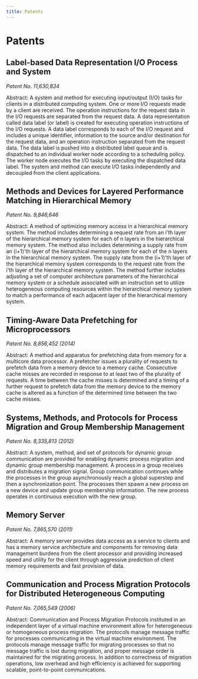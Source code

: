 ```yaml
---
title: Patents
---
```


# Patents

## Label-based Data Representation I/O Process and System

_Patent No. 11,630,834_

Abstract: A system and method for executing input/output (I/O) tasks for clients in a distributed
computing system. One or more I/O requests made by a client are received. The operation instructions
for the request data in the I/O requests are separated from the request data. A data representation
called data label (or label) is created for executing operation instructions of the I/O requests.
A data label corresponds to each of the I/O request and includes a unique identifier, information
to the source and/or destination for the request data, and an operation instruction separated from
the request data. The data label is pushed into a distributed label queue and is dispatched to an
individual worker node according to a scheduling policy. The worker node executes the I/O tasks by
executing the dispatched data label. The system and method can execute I/O tasks independently and
decoupled from the client applications.

## Methods and Devices for Layered Performance Matching in Hierarchical Memory

_Patent No. 9,846,646_

Abstract: A method of optimizing memory access in a hierarchical memory system. The method includes
determining a request rate from an i'th layer of the hierarchical memory system for each of n layers
in the hierarchical memory system. The method also includes determining a supply rate from an (i+1)'th
layer of the hierarchical memory system for each of the n layers in the hierarchical memory system.
The supply rate from the (i+1)'th layer of the hierarchical memory system corresponds to the request
rate from the i'th layer of the hierarchical memory system. The method further includes adjusting a
set of computer architecture parameters of the hierarchical memory system or a schedule associated
with an instruction set to utilize heterogeneous computing resources within the hierarchical memory
system to match a performance of each adjacent layer of the hierarchical memory system.

## Timing-Aware Data Prefetching for Microprocessors

_Patent No. 8,856,452 (2014)_

Abstract: A method and apparatus for prefetching data from memory for a multicore data processor. A prefetcher
issues a plurality of requests to prefetch data from a memory device to a memory cache. Consecutive cache
misses are recorded in response to at least two of the plurality of requests. A time between the cache misses
is determined and a timing of a further request to prefetch data from the memory device to the memory cache
is altered as a function of the determined time between the two cache misses.

## Systems, Methods, and Protocols for Process Migration and Group Membership Management

_Patent No. 8,335,813 (2012)_

Abstract: A system, method, and set of protocols for dynamic group communication are provided for enabling dynamic
process migration and dynamic group membership management. A process in a group receives and distributes a migration
signal. Group communication continues while the processes in the group asynchronously reach a global superstep and
then a synchronization point. The processes then spawn a new process on a new device and update group membership
information. The new process operates in continuous execution with the new group.

## Memory Server

_Patent No. 7,865,570 (2011)_

Abstract: A memory server provides data access as a service to clients and has a memory service architecture and
components for removing data management burdens from the client processor and providing increased speed and utility
for the client through aggressive prediction of client memory requirements and fast provision of data.

## Communication and Process Migration Protocols for Distributed Heterogeneous Computing

_Patent No. 7,065,549 (2006)_

Abstract: Communication and Process Migration Protocols instituted in an independent layer of a virtual machine environment
allow for heterogeneous or homogeneous process migration. The protocols manage message traffic for processes communicating
in the virtual machine environment. The protocols manage message traffic for migrating processes so that no message traffic
is lost during migration, and proper message order is maintained for the migrating process. In addition to correctness of
migration operations, low overhead and high efficiency is achieved for supporting scalable, point-to-point communications.
